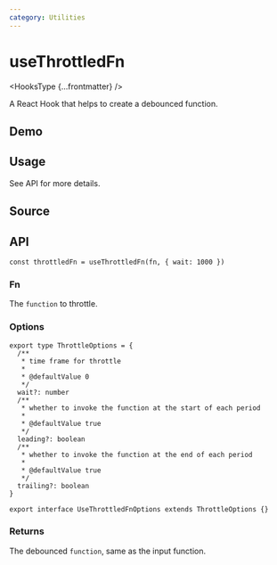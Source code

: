 ```yaml
---
category: Utilities
---
```


# useThrottledFn


<HooksType {...frontmatter} />

A React Hook that helps to create a debounced function.

## Demo


<App />

## Usage

See API for more details.

## Source


<Source />

## API

```tsx
const throttledFn = useThrottledFn(fn, { wait: 1000 })
```

### Fn

The `function` to throttle.

### Options

```tsx
export type ThrottleOptions = {
  /**
   * time frame for throttle
   *
   * @defaultValue 0
   */
  wait?: number
  /**
   * whether to invoke the function at the start of each period
   *
   * @defaultValue true
   */
  leading?: boolean
  /**
   * whether to invoke the function at the end of each period
   *
   * @defaultValue true
   */
  trailing?: boolean
}

export interface UseThrottledFnOptions extends ThrottleOptions {}
```

### Returns

The debounced `function`, same as the input function.
